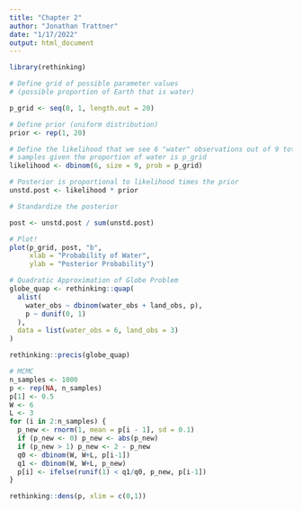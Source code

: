 ```yaml
---
title: "Chapter 2"
author: "Jonathan Trattner"
date: "1/17/2022"
output: html_document
---
```


```r
library(rethinking)
```

```r
# Define grid of possible parameter values
# (possible proportion of Earth that is water)

p_grid <- seq(0, 1, length.out = 20)

# Define prior (uniform distribution)
prior <- rep(1, 20)

# Define the likelihood that we see 6 "water" observations out of 9 total
# samples given the proportion of water is p_grid
likelihood <- dbinom(6, size = 9, prob = p_grid)

# Posterior is proportional to likelihood times the prior
unstd.post <- likelihood * prior

# Standardize the posterior

post <- unstd.post / sum(unstd.post)

# Plot!
plot(p_grid, post, "b",
     xlab = "Probability of Water",
     ylab = "Posterior Probability")

```

```r

# Quadratic Approximation of Globe Problem
globe_quap <- rethinking::quap(
  alist(
    water_obs ~ dbinom(water_obs + land_obs, p),
    p ~ dunif(0, 1)
  ),
  data = list(water_obs = 6, land_obs = 3)
)

rethinking::precis(globe_quap)

```

```r

# MCMC
n_samples <- 1000
p <- rep(NA, n_samples)
p[1] <- 0.5
W <- 6
L <- 3
for (i in 2:n_samples) {
  p_new <- rnorm(1, mean = p[i - 1], sd = 0.1)
  if (p_new <- 0) p_new <- abs(p_new)
  if (p_new > 1) p_new <- 2 - p_new
  q0 <- dbinom(W, W+L, p[i-1])
  q1 <- dbinom(W, W+L, p_new)
  p[i] <- ifelse(runif(1) < q1/q0, p_new, p[i-1])
}

rethinking::dens(p, xlim = c(0,1))

```

